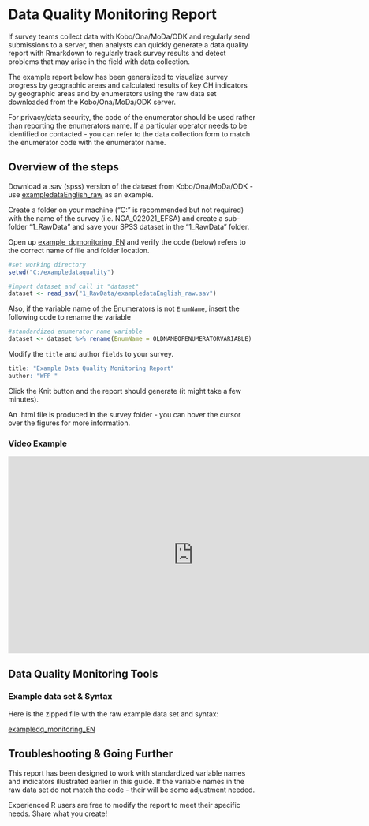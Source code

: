 # Data Quality Monitoring Report

If survey teams collect data with Kobo/Ona/MoDa/ODK and regularly send submissions to a server, then analysts can quickly generate a data quality report with Rmarkdown to regularly track survey results and detect problems that may arise in the field with data collection.

The example report below has been generalized to visualize survey progress by geographic areas and calculated results of key CH indicators by geographic areas and by enumerators using the raw data set downloaded from the  Kobo/Ona/MoDa/ODK server.

For privacy/data security, the code of the enumerator should be used rather than reporting the enumerators name.  If a particular operator needs to be identified or contacted - you can refer to the data collection form to match the enumerator code with the enumerator name. 

## Overview of the steps

Download a .sav (spss) version of the dataset from Kobo/Ona/MoDa/ODK - use [exampledataEnglish_raw](https://github.com/WFP-VAM/RBD_FS_CH_guide_EN/blob/master/example_datasets/exampledataEnglish_raw.sav) as an example.

Create a folder on your machine ("C:" is recommended but not required) with the name of the survey (i.e. NGA_022021_EFSA) and create a sub-folder "1_RawData" and save your SPSS dataset in the "1_RawData" folder.


Open up [example_dqmonitoring_EN](https://github.com/WFP-VAM/RBD_FS_CH_guide_EN/blob/master/syntax/example_dqmonitoring_EN.Rmd) 
 and verify the code (below) refers to the correct name of file and folder location.

```r
#set working directory 
setwd("C:/exampledataquality")

#import dataset and call it "dataset"
dataset <- read_sav("1_RawData/exampledataEnglish_raw.sav")
```

Also, if the variable name of the Enumerators is not `EnumName`, insert the following code to rename the variable

```r
#standardized enumerator name variable
dataset <- dataset %>% rename(EnumName = OLDNAMEOFENUMERATORVARIABLE) 
```


Modify the `title` and author `fields` to your survey. 

```r
title: "Example Data Quality Monitoring Report"
author: "WFP "
```

Click the Knit button and the report should generate (it might take a few minutes). 

An .html file is produced in the survey folder - you can hover the cursor over the figures for more information.

### Video Example 

<iframe width="750" height="400" src="https://www.youtube.com/embed/-hvUzqojk9c" frameborder="0" allowfullscreen></iframe>

## Data Quality Monitoring Tools

### Example data set & Syntax

Here is the zipped file with the raw example data set and syntax:

[exampledq_monitoring_EN](https://github.com/WFP-VAM/RBD_FS_CH_guide_EN/blob/master/syntax/exampledq_monitoring_EN.zip?raw=true) 


## Troubleshooting & Going Further

This report has been designed to work with standardized variable names and indicators illustrated earlier in this guide. If the variable names in the raw data set do not match the code - their will be some adjustment needed.

Experienced R users are free to modify the report to meet their specific needs.  Share what you create!  


